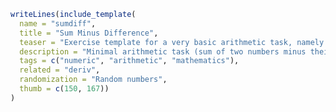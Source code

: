```r
writeLines(include_template(
  name = "sumdiff",
  title = "Sum Minus Difference",
  teaser = "Exercise template for a very basic arithmetic task, namely computing the sum of two random numbers minus their difference.",
  description = "Minimal arithmetic task (sum of two numbers minus their difference) with randomly-drawn numbers but only short text description and no mathematical notation in LaTeX.",
  tags = c("numeric", "arithmetic", "mathematics"),
  related = "deriv",
  randomization = "Random numbers",
  thumb = c(150, 167))
)
```
